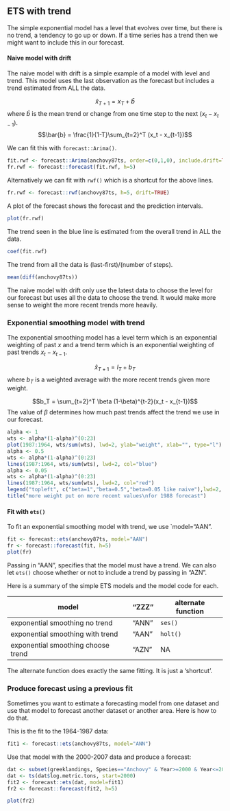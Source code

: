 ## ETS with trend

The simple exponential model has a level that evolves over time, but there is no trend, a tendency to go up or down.  If a time series has a trend then we might want to include this in our forecast.

#### Naive model with drift {-}

The naive model with drift is a simple example of a model with level and trend.  This model uses the last observation as the forecast but includes a trend estimated from ALL the data. 

$$\hat{x}_{T+1} = x_T + \bar{b}$$
where $\bar{b}$ is the mean trend or change from one time step to the next ($x_t-x_{t-1}$).
$$\bar{b} = \frac{1}{1-T}\sum_{t=2}^T (x_t - x_{t-1})$$

We can fit this with `forecast::Arima()`.

```r
fit.rwf <- forecast::Arima(anchovy87ts, order=c(0,1,0), include.drift=TRUE)
fr.rwf <- forecast::forecast(fit.rwf, h=5)
```

Alternatively we can fit with `rwf()` which is a shortcut for the above lines.

```r
fr.rwf <- forecast::rwf(anchovy87ts, h=5, drift=TRUE)
```

A plot of the forecast shows the forecast and the prediction intervals.

```r
plot(fr.rwf)
```

The trend seen in the blue line is estimated from the overall trend in ALL the data.

```r
coef(fit.rwf)
```

The trend from all the data is (last-first)/(number of steps).

```r
mean(diff(anchovy87ts))
```

The naive model with drift only use the latest data to choose the level for our forecast but uses all the data to choose the trend.  It would make more sense to weight the more recent trends more heavily.  


### Exponential smoothing model with trend

The exponential smoothing model has a level term which is an exponential weighting of past $x$ and a trend term  which is an exponential weighting of past trends $x_t - x_{t-1}$.

$$\hat{x}_{T+1} = l_T + b_T$$
where $b_T$ is a weighted average with the more recent trends given more weight.

$$b_T = \sum_{t=2}^T \beta (1-\beta)^{t-2}(x_t - x_{t-1})$$
The value of $\beta$ determines how much past trends affect the trend we use in our forecast. 

```r
alpha <- 1
wts <- alpha*(1-alpha)^(0:23)
plot(1987:1964, wts/sum(wts), lwd=2, ylab="weight", xlab="", type="l")
alpha <- 0.5
wts <- alpha*(1-alpha)^(0:23)
lines(1987:1964, wts/sum(wts), lwd=2, col="blue")
alpha <- 0.05
wts <- alpha*(1-alpha)^(0:23)
lines(1987:1964, wts/sum(wts), lwd=2, col="red")
legend("topleft", c("beta=1","beta=0.5","beta=0.05 like naive"),lwd=2, col=c("black","blue","red"))
title("more weight put on more recent values\nfor 1988 forecast")
```

#### Fit with `ets()` {-}

To fit an exponential smoothing model with trend, we use `model="AAN".

```r
fit <- forecast::ets(anchovy87ts, model="AAN")
fr <- forecast::forecast(fit, h=5)
plot(fr)
```

Passing in "AAN", specifies that the model must have a trend. We can also let `ets()` choose whether or not to include a trend by passing in "AZN".

Here is a summary of the simple ETS models and the model code for each.

model  | "ZZZ" | alternate function |
------------- | ------------- | --------- |
exponential smoothing no trend | "ANN" | `ses()` |
exponential smoothing with trend  | "AAN" | `holt()` |
exponential smoothing choose trend  | "AZN" | NA |

The alternate function does exactly the same fitting.  It is just a 'shortcut'.  


### Produce forecast using a previous fit

Sometimes you want to estimate a forecasting model from one dataset and use that model to forecast another dataset or another area.  Here is how to do that.

This is the fit to the 1964-1987 data:

```r
fit1 <- forecast::ets(anchovy87ts, model="ANN")
```

Use that model with the 2000-2007 data and produce a forecast:

```r
dat <- subset(greeklandings, Species=="Anchovy" & Year>=2000 & Year<=2007)
dat <- ts(dat$log.metric.tons, start=2000)
fit2 <- forecast::ets(dat, model=fit1)
fr2 <- forecast::forecast(fit2, h=5)
```

```r
plot(fr2)
```


